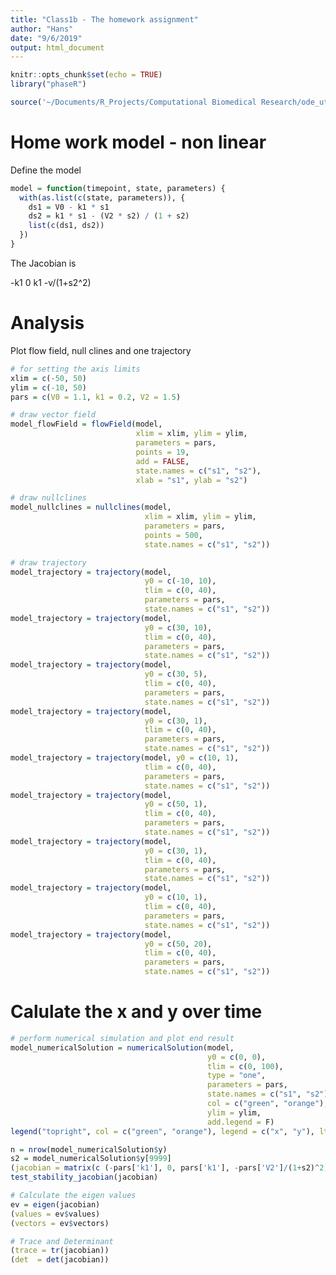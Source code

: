 ```yaml
---
title: "Class1b - The homework assignment"
author: "Hans"
date: "9/6/2019"
output: html_document
---
```


```r
knitr::opts_chunk$set(echo = TRUE)
library("phaseR")
```


```r
source('~/Documents/R_Projects/Computational Biomedical Research/ode_utilities.R')
```

# Home work model - non linear

Define the model 

```r
model = function(timepoint, state, parameters) { 
  with(as.list(c(state, parameters)), {
    ds1 = V0 - k1 * s1 
    ds2 = k1 * s1 - (V2 * s2) / (1 + s2) 
    list(c(ds1, ds2))
  }) 
}
```


The Jacobian is

-k1       0
k1       -v/(1+s2^2)

# Analysis
Plot flow field, null clines and one trajectory

```r


# for setting the axis limits
xlim = c(-50, 50) 
ylim = c(-10, 50)
pars = c(V0 = 1.1, k1 = 0.2, V2 = 1.5)

# draw vector field
model_flowField = flowField(model, 
                            xlim = xlim, ylim = ylim, 
                            parameters = pars, 
                            points = 19, 
                            add = FALSE, 
                            state.names = c("s1", "s2"),
                            xlab = "s1", ylab = "s2")

# draw nullclines
model_nullclines = nullclines(model, 
                              xlim = xlim, ylim = ylim,
                              parameters = pars,
                              points = 500, 
                              state.names = c("s1", "s2"))

# draw trajectory
model_trajectory = trajectory(model, 
                              y0 = c(-10, 10), 
                              tlim = c(0, 40), 
                              parameters = pars, 
                              state.names = c("s1", "s2"))
model_trajectory = trajectory(model, 
                              y0 = c(30, 10), 
                              tlim = c(0, 40), 
                              parameters = pars, 
                              state.names = c("s1", "s2"))
model_trajectory = trajectory(model, 
                              y0 = c(30, 5), 
                              tlim = c(0, 40), 
                              parameters = pars, 
                              state.names = c("s1", "s2"))
model_trajectory = trajectory(model, 
                              y0 = c(30, 1), 
                              tlim = c(0, 40), 
                              parameters = pars, 
                              state.names = c("s1", "s2"))
model_trajectory = trajectory(model, y0 = c(10, 1), 
                              tlim = c(0, 40), 
                              parameters = pars, 
                              state.names = c("s1", "s2"))
model_trajectory = trajectory(model, 
                              y0 = c(50, 1), 
                              tlim = c(0, 40), 
                              parameters = pars, 
                              state.names = c("s1", "s2"))
model_trajectory = trajectory(model, 
                              y0 = c(30, 1), 
                              tlim = c(0, 40), 
                              parameters = pars, 
                              state.names = c("s1", "s2"))
model_trajectory = trajectory(model, 
                              y0 = c(10, 1), 
                              tlim = c(0, 40), 
                              parameters = pars, 
                              state.names = c("s1", "s2"))
model_trajectory = trajectory(model, 
                              y0 = c(50, 20), 
                              tlim = c(0, 40), 
                              parameters = pars, 
                              state.names = c("s1", "s2"))
```

# Calulate the x and y over time 
```r
# perform numerical simulation and plot end result
model_numericalSolution = numericalSolution(model, 
                                            y0 = c(0, 0), 
                                            tlim = c(0, 100), 
                                            type = "one",
                                            parameters = pars,
                                            state.names = c("s1", "s2"),
                                            col = c("green", "orange"), 
                                            ylim = ylim, 
                                            add.legend = F)
legend("topright", col = c("green", "orange"), legend = c("x", "y"), lty = 1)


```

```r
n = nrow(model_numericalSolution$y)
s2 = model_numericalSolution$y[9999]
(jacobian = matrix(c (-pars['k1'], 0, pars['k1'], -pars['V2']/(1+s2)^2), 2, 2, byrow=TRUE))
test_stability_jacobian(jacobian)
```


```r

# Calculate the eigen values
ev = eigen(jacobian)
(values = ev$values)
(vectors = ev$vectors)

# Trace and Determinant 
(trace = tr(jacobian))
(det  = det(jacobian))
```

